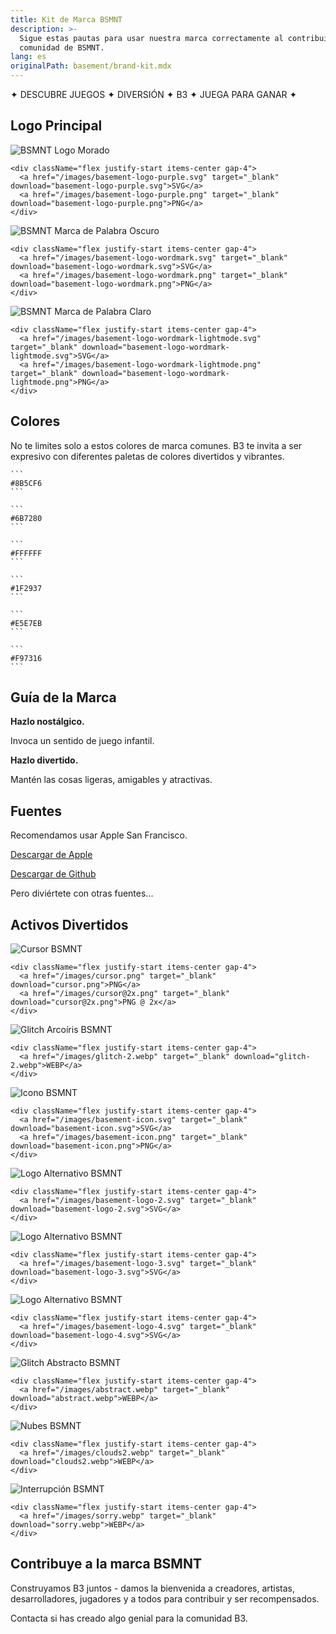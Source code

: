 ```yaml
---
title: Kit de Marca BSMNT
description: >-
  Sigue estas pautas para usar nuestra marca correctamente al contribuir a la
  comunidad de BSMNT.
lang: es
originalPath: basement/brand-kit.mdx
---
```

<div className="text-center my-4 font-bold text-lg tracking-wide text-primary">
  ✦ DESCUBRE JUEGOS ✦ DIVERSIÓN ✦ B3 ✦ JUEGA PARA GANAR ✦
</div>

## Logo Principal

<CardGroup cols={3}>
  <Card title="Etiqueta Morada">
    <img src="/images/basement-logo-purple.svg" alt="BSMNT Logo Morado" className='p-6 bg-white rounded-xl my-3'/>
    
    <div className="flex justify-start items-center gap-4">
      <a href="/images/basement-logo-purple.svg" target="_blank" download="basement-logo-purple.svg">SVG</a>
      <a href="/images/basement-logo-purple.png" target="_blank" download="basement-logo-purple.png">PNG</a>
    </div>
  </Card>
  
  <Card title="Marca de Palabra (oscuro)">
    <img src="/images/basement-logo-wordmark.png" alt="BSMNT Marca de Palabra Oscuro" className='p-6 bg-black rounded-xl my-3'/>
    
    <div className="flex justify-start items-center gap-4">
      <a href="/images/basement-logo-wordmark.svg" target="_blank" download="basement-logo-wordmark.svg">SVG</a>
      <a href="/images/basement-logo-wordmark.png" target="_blank" download="basement-logo-wordmark.png">PNG</a>
    </div>
  </Card>
  
  <Card title="Marca de Palabra (claro)">
    <img src="/images/basement-logo-wordmark-lightmode.svg" alt="BSMNT Marca de Palabra Claro" className='p-6 bg-white rounded-xl my-3'/>
    
    <div className="flex justify-start items-center gap-4">
      <a href="/images/basement-logo-wordmark-lightmode.svg" target="_blank" download="basement-logo-wordmark-lightmode.svg">SVG</a>
      <a href="/images/basement-logo-wordmark-lightmode.png" target="_blank" download="basement-logo-wordmark-lightmode.png">PNG</a>
    </div>
  </Card>
</CardGroup>

## Colores

No te limites solo a estos colores de marca comunes. B3 te invita a ser expresivo con diferentes paletas de colores divertidos y vibrantes.

<CardGroup cols={3}>
  <Card title="Morado Primario">
    <div style={{ backgroundColor: "#8B5CF6", height: "80px", borderRadius: "8px", margin: "1rem 0" }}></div>
    
    ```
    #8B5CF6
    ```
  </Card>
  
  <Card title="Gris">
    <div style={{ backgroundColor: "#6B7280", height: "80px", borderRadius: "8px", margin: "1rem 0" }}></div>
    
    ```
    #6B7280
    ```
  </Card>
  
  <Card title="Blanco">
    <div style={{ backgroundColor: "#FFFFFF", height: "80px", borderRadius: "8px", border: "2px solid #e5e7eb", margin: "1rem 0" }}></div>
    
    ```
    #FFFFFF
    ```
  </Card>
  
  <Card title="Oscuro">
    <div style={{ backgroundColor: "#1F2937", height: "80px", borderRadius: "8px", margin: "1rem 0" }}></div>
    
    ```
    #1F2937
    ```
  </Card>
  
  <Card title="Borde">
    <div style={{ backgroundColor: "#E5E7EB", height: "80px", borderRadius: "8px", margin: "1rem 0" }}></div>
    
    ```
    #E5E7EB
    ```
  </Card>
  
  <Card title="Naranja">
    <div style={{ backgroundColor: "#F97316", height: "80px", borderRadius: "8px", margin: "1rem 0" }}></div>
    
    ```
    #F97316
    ```
  </Card>
</CardGroup>

## Guía de la Marca

**Hazlo nostálgico.**

Invoca un sentido de juego infantil.

**Hazlo divertido.**

Mantén las cosas ligeras, amigables y atractivas.

## Fuentes

Recomendamos usar Apple San Francisco.

[Descargar de Apple](https://developer.apple.com/fonts/)

[Descargar de Github](https://github.com/AppleDesignResources/SanFranciscoFont)

Pero diviértete con otras fuentes...

## Activos Divertidos

<CardGroup cols={3}>
  <Card title="El Cursor">
    <img src="/images/cursor.png" alt="Cursor BSMNT" className='rounded-xl my-3 aspect-square p-6 bg-white'/>
    
    <div className="flex justify-start items-center gap-4">
      <a href="/images/cursor.png" target="_blank" download="cursor.png">PNG</a>
      <a href="/images/cursor@2x.png" target="_blank" download="cursor@2x.png">PNG @ 2x</a>
    </div>
  </Card>
  
  <Card title="Glitch Arcoíris">
    <img src="/images/glitch-2.webp" alt="Glitch Arcoíris BSMNT" className='rounded-xl my-3 aspect-square'/>
    
    <div className="flex justify-start items-center gap-4">
      <a href="/images/glitch-2.webp" target="_blank" download="glitch-2.webp">WEBP</a>
    </div>
  </Card>
  
  <Card title="El Icono">
    <img src="/images/basement-icon.svg" alt="Icono BSMNT" className='rounded-xl my-3 aspect-square p-6 bg-white'/>
    
    <div className="flex justify-start items-center gap-4">
      <a href="/images/basement-icon.svg" target="_blank" download="basement-icon.svg">SVG</a>
      <a href="/images/basement-icon.png" target="_blank" download="basement-icon.png">PNG</a>
    </div>
  </Card>
  
  <Card title="Logo Alternativo">
    <img src="/images/basement-logo-2.svg" alt="Logo Alternativo BSMNT" className='rounded-xl my-3 aspect-square p-6 bg-white'/>
    
    <div className="flex justify-start items-center gap-4">
      <a href="/images/basement-logo-2.svg" target="_blank" download="basement-logo-2.svg">SVG</a>
    </div>
  </Card>
  
  <Card title="Logo Alternativo">
    <img src="/images/basement-logo-3.svg" alt="Logo Alternativo BSMNT" className='rounded-xl my-3 aspect-square p-6 bg-white'/>
    
    <div className="flex justify-start items-center gap-4">
      <a href="/images/basement-logo-3.svg" target="_blank" download="basement-logo-3.svg">SVG</a>
    </div>
  </Card>
  
  <Card title="Logo Alternativo">
    <img src="/images/basement-logo-4.svg" alt="Logo Alternativo BSMNT" className='rounded-xl my-3 aspect-square p-6 bg-white'/>
    
    <div className="flex justify-start items-center gap-4">
      <a href="/images/basement-logo-4.svg" target="_blank" download="basement-logo-4.svg">SVG</a>
    </div>
  </Card>
  
  <Card title="Glitch Abstracto">
    <img src="/images/abstract.webp" alt="Glitch Abstracto BSMNT" className='rounded-xl my-3 aspect-square'/>
    
    <div className="flex justify-start items-center gap-4">
      <a href="/images/abstract.webp" target="_blank" download="abstract.webp">WEBP</a>
    </div>
  </Card>
  
  <Card title="Nubes">
    <img src="/images/clouds2.webp" alt="Nubes BSMNT" className='rounded-xl my-3 aspect-square'/>
    
    <div className="flex justify-start items-center gap-4">
      <a href="/images/clouds2.webp" target="_blank" download="clouds2.webp">WEBP</a>
    </div>
  </Card>
  
  <Card title="Interrupción">
    <img src="/images/sorry.webp" alt="Interrupción BSMNT" className='rounded-xl my-3 aspect-square'/>
    
    <div className="flex justify-start items-center gap-4">
      <a href="/images/sorry.webp" target="_blank" download="sorry.webp">WEBP</a>
    </div>
  </Card>
</CardGroup>

## Contribuye a la marca BSMNT

Construyamos B3 juntos - damos la bienvenida a creadores, artistas, desarrolladores, jugadores y a todos para contribuir y ser recompensados.

Contacta si has creado algo genial para la comunidad B3.
